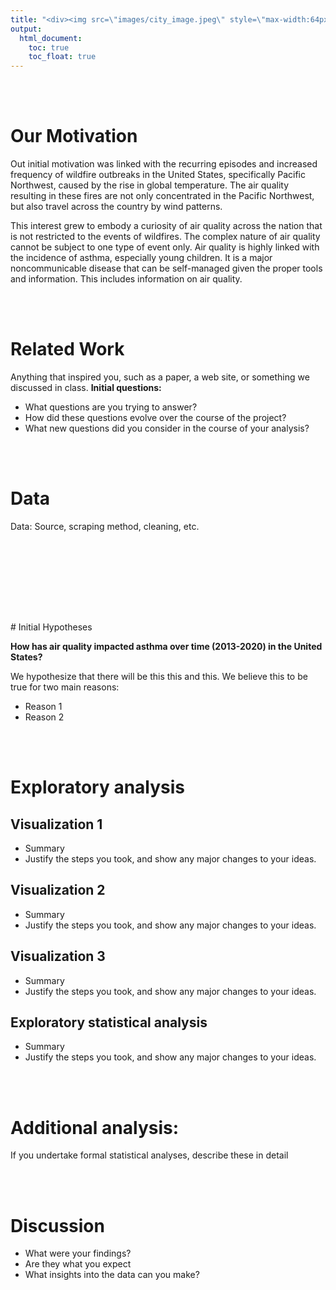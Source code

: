 ```yaml
---
title: "<div><img src=\"images/city_image.jpeg\" style=\"max-width:64px; max-height:64px;\"><span style=\"padding-left:20px\">The Project</div>"
output:   
  html_document:
    toc: true
    toc_float: true
---
```


<br></br>

# Our Motivation

Out initial motivation was linked with the recurring episodes and increased frequency of wildfire outbreaks in the United States, specifically Pacific Northwest, caused by the rise in global temperature. The air quality resulting in these fires are not only concentrated in the Pacific Northwest, but also travel across the country by wind patterns.  

This interest grew to embody a curiosity of air quality across the nation that is not restricted to the events of wildfires. The complex nature of air quality cannot be subject to one type of event only. Air quality is highly linked with the incidence of asthma, especially young children. It is a major noncommunicable disease that can be self-managed given the proper tools and information. This includes information on air quality. 

<br></br>

# Related Work

Anything that inspired you, such as a paper, a web site, or something we discussed in class.
**Initial questions:**

* What questions are you trying to answer? 
* How did these questions evolve over the course of the project?
* What new questions did you consider in the course of your analysis?

<br></br>

# Data
Data: Source, scraping method, cleaning, etc.

<br></br>


<br></br>


<br></br>
# Initial Hypotheses

**How has air quality impacted asthma over time (2013-2020) in the United States?**

We hypothesize that there will be this this and this. We believe this to be true for two main reasons:

* Reason 1 
* Reason 2

<br></br>

# Exploratory analysis
## Visualization 1 
* Summary
* Justify the steps you took, and show any major changes to your ideas.

## Visualization 2
* Summary
* Justify the steps you took, and show any major changes to your ideas.

## Visualization 3
* Summary
* Justify the steps you took, and show any major changes to your ideas.

## Exploratory statistical analysis
* Summary
* Justify the steps you took, and show any major changes to your ideas.

<br></br>

# Additional analysis: 
If you undertake formal statistical analyses, describe these in detail

<br></br>

# Discussion
* What were your findings? 
* Are they what you expect 
* What insights into the data can you make?


